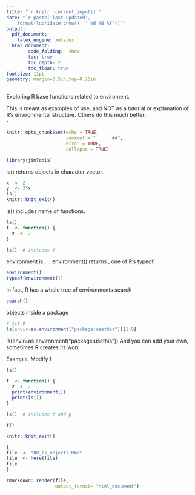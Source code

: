 ```yaml
---   
title: "`r knitr::current_input()`"
date: "`r paste('last updated', 
    format(lubridate::now(), ' %d %B %Y'))`"
output:   
  pdf_document:   
    latex_engine: xelatex
  html_document:  
        code_folding:  show
        toc: true 
        toc_depth: 2
        toc_float: true
fontsize: 11pt 
geometry: margin=0.5in,top=0.25in 
---
```



Exploring R base functions related to enviroment.

This is meant as examples of use, and NOT as a tutorial or explanation of R's
environmental structure.   Others do this much better:  
  -   

```r
knitr::opts_chunk$set(echo = TRUE,
                      comment = "      ##",
                      error = TRUE,
                      collapse = TRUE)
```


```r
library(jimTools)
``` 

ls() returns objects in character vector.
```r
x  <- 2
y  <- 2*x
ls()
knitr::knit_exit()
```

ls() includes name of functions.
```r
ls()
f  <- function() {
  z  <- 2
}

ls()  # includes f
```

environment is ....
environment() returns <env>, one of R's typeof
```r
environment()
typeof(environment())
```

in fact,  R has a whole tree of environments
search
```r
search()
```

objects inside a package
```r

# 1st 9
ls(envir=as.environment("package:usethis"))[1:9]
```




ls(envir=as.environment("package:usethis"))
And you can add your own, sometimes R creates its won.

Example, Modify f 
```r
ls()

f  <- function() {
  z  <- 2
  print(environment())
  print(ls())
}

ls()  # includes f and g

```

```r
f()
```




```r
knitr::knit_exit()
```

\newpage

```r
{
file  <- "00_ls_objects.Rmd"
file  <- here(file)
file
}

rmarkdown::render(file,
                  output_format= "html_document")
```

